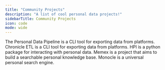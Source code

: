 ```yaml
---
title: "Community Projects"
description: "A list of cool personal data projects!"
sidebarTitle: Community Projects
icon: code
mode: wide 
---
```


<CardGroup cols={2}>
  <Card title="Personal Data Pipeline" icon="github" href="https://github.com/PersonalDataPipeline/pdpl-cli" horizontal>
    The Personal Data Pipeline is a CLI tool for exporting data from platforms.
  </Card>
  <Card title="Chronicle ETL" icon="github" href="https://github.com/chronicle-app/chronicle-etl" horizontal>
    Chronicle ETL is a CLI tool for exporting data from platforms.
  </Card>
  <Card title="HPI" icon="github" href="https://github.com/karlicoss/HPI" horizontal>
    HPI is a python package for interacting with personal data.
  </Card>
  <Card title="Memex" icon="link" href="https://hyfen.net/memex" horizontal>
    Memex is a project that aims to build a searchable personal knowledge base.
  </Card>
  <Card title="Monocle" icon="github" href="https://github.com/thesephist/monocle" horizontal>
    Monocle is a universal personal search engine.
  </Card>
</CardGroup>
